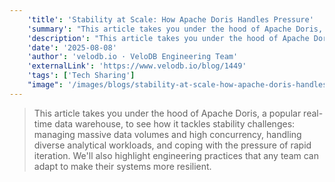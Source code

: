 ```yaml
---
    'title': 'Stability at Scale: How Apache Doris Handles Pressure'
    'summary': "This article takes you under the hood of Apache Doris, a popular real-time data warehouse, to see how it tackles stability challenges: managing massive data volumes and high concurrency, handling diverse analytical workloads, and coping with the pressure of rapid iteration. We'll also highlight engineering practices that any team can adapt to make their systems more resilient."
    'description': "This article takes you under the hood of Apache Doris, a popular real-time data warehouse, to see how it tackles stability challenges: managing massive data volumes and high concurrency, handling diverse analytical workloads, and coping with the pressure of rapid iteration. We'll also highlight engineering practices that any team can adapt to make their systems more resilient"
    'date': '2025-08-08'
    'author': 'velodb.io · VeloDB Engineering Team'
    'externalLink': 'https://www.velodb.io/blog/1449'
    'tags': ['Tech Sharing']
    "image": '/images/blogs/stability-at-scale-how-apache-doris-handles-pressure.JPEG'
---
```



> <BlogLink rel="noopener noreferrer" target='_blank' href='https://www.velodb.io/blog/1449'>This article takes you under the hood of Apache Doris, a popular real-time data warehouse, to see how it tackles stability challenges: managing massive data volumes and high concurrency, handling diverse analytical workloads, and coping with the pressure of rapid iteration. We'll also highlight engineering practices that any team can adapt to make their systems more resilient.<SeeMore /></BlogLink>
